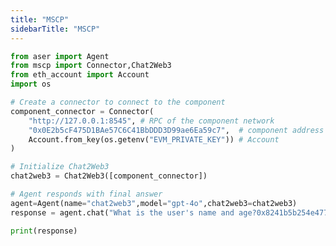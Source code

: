 ```yaml
---
title: "MSCP"
sidebarTitle: "MSCP"
---
```


```python
from aser import Agent
from mscp import Connector,Chat2Web3
from eth_account import Account
import os

# Create a connector to connect to the component
component_connector = Connector(
    "http://127.0.0.1:8545", # RPC of the component network
    "0x0E2b5cF475D1BAe57C6C41BbDDD3D99ae6Ea59c7",  # component address
    Account.from_key(os.getenv("EVM_PRIVATE_KEY")) # Account
)

# Initialize Chat2Web3 
chat2web3 = Chat2Web3([component_connector])

# Agent responds with final answer
agent=Agent(name="chat2web3",model="gpt-4o",chat2web3=chat2web3)
response = agent.chat("What is the user's name and age?0x8241b5b254e47798E8cD02d13B8eE0C7B5f2a6fA")

print(response)
```